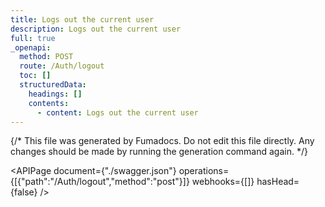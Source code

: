 ```yaml
---
title: Logs out the current user
description: Logs out the current user
full: true
_openapi:
  method: POST
  route: /Auth/logout
  toc: []
  structuredData:
    headings: []
    contents:
      - content: Logs out the current user
---
```


{/* This file was generated by Fumadocs.
Do not edit this file directly. Any changes should be made by running the generation command again. */}

<APIPage document={"./swagger.json"} operations={[{"path":"/Auth/logout","method":"post"}]} webhooks={[]} hasHead={false} />